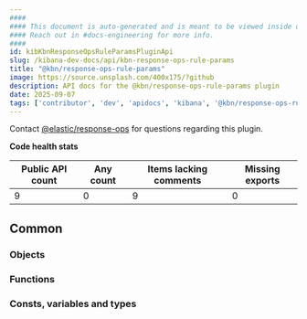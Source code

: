 ```yaml
---
####
#### This document is auto-generated and is meant to be viewed inside our experimental, new docs system.
#### Reach out in #docs-engineering for more info.
####
id: kibKbnResponseOpsRuleParamsPluginApi
slug: /kibana-dev-docs/api/kbn-response-ops-rule-params
title: "@kbn/response-ops-rule-params"
image: https://source.unsplash.com/400x175/?github
description: API docs for the @kbn/response-ops-rule-params plugin
date: 2025-09-07
tags: ['contributor', 'dev', 'apidocs', 'kibana', '@kbn/response-ops-rule-params']
---
```




Contact [@elastic/response-ops](https://github.com/orgs/elastic/teams/response-ops) for questions regarding this plugin.

**Code health stats**

| Public API count  | Any count | Items lacking comments | Missing exports |
|-------------------|-----------|------------------------|-----------------|
| 9 | 0 | 9 | 0 |

## Common

### Objects
<DocDefinitionList data={kbnResponseOpsRuleParamsObj.common.objects}/>

### Functions
<DocDefinitionList data={kbnResponseOpsRuleParamsObj.common.functions}/>

### Consts, variables and types
<DocDefinitionList data={kbnResponseOpsRuleParamsObj.common.misc}/>

